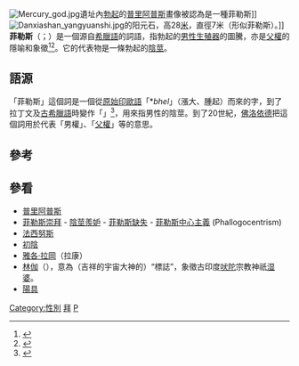 {{Distinguish|鬼笔属}}
[[File:Mercury_god.jpg|right]]遺址內[[勃起|勃起]]的[[普里阿普斯|普里阿普斯]]畫像被認為是一種菲勒斯]]
[[File:Danxiashan_yangyuanshi.jpg|right]]的阳元石，高28[[米_(单位)|米]]，直徑7米（形似菲勒斯）。]]
'''菲勒斯'''（{{lang-gre|Φαλλός|lit=阴茎}}；{{lang-la|Phallus}}）是一個源自[[希臘語|希臘語]]的詞語，指勃起的[[男性生殖器|男性生殖器]]的圖騰，亦是[[父權|父權]]的隱喻和象徵<ref>{{cite web|url=http://flavie.yculblog.com/post.2451086.html|title=解读曹丽娟《关于她的白髮及其他》文本中隐喻的女性本体意识 - 轻取。|publisher=橄榄树文学|accessdate=2008年2月11日|date=2000年|author=梅家玲|deadurl=yes|archiveurl=https://web.archive.org/web/20080111235912/http://flavie.yculblog.com/post.2451086.html|archivedate=2008年1月11日|df=}}</ref><ref>{{cite journal|url=http://www2.tku.edu.tw/~tkjour/paper/19/19-2.fulltext.pdf|title=中國先鋒小說中的廢墟寓言─從蘇童、余華的歷史敘事論其後現代的意義|journal=淡江人文社會學刊【第十九期】|date=2004年6月14日|accessdate=2008年2月11日|author=陳雀倩|archive-url=https://web.archive.org/web/20160304190951/http://www2.tku.edu.tw/~tkjour/paper/19/19-2.fulltext.pdf|archive-date=2016年3月4日|dead-url=yes}}</ref>。它的代表物是一條勃起的[[陰莖|陰莖]]。

== 語源 ==
「菲勒斯」這個詞是一個從[[原始印歐語|原始印歐語]]「*''bhel''」（漲大、腫起）而來的字，到了拉丁文及[[古希臘語|古希臘語]]時變作「''{{polytonic|φαλλός}}''」<ref>{{cite web|url=http://www.etymonline.com/index.php?search=penis&searchmode=none|title=Penis|accessdate=2008年2月10日}}</ref>，用來指男性的陰莖。到了20世紀，[[佛洛依德|佛洛依德]]把這個詞用於代表「男權」、「[[父權|父權]]」等的意思。

== 參考 ==
{{reflist|2}}

== 參看 ==
* [[普里阿普斯|普里阿普斯]]
* [[菲勒斯崇拜|菲勒斯崇拜]] - [[陰莖羨妒|陰莖羨妒]] - [[菲勒斯缺失|菲勒斯缺失]] - [[菲勒斯中心主義|菲勒斯中心主義]] (Phallogocentrism)
*[[法西努斯|法西努斯]]
* [[初陰|初陰]]
* [[雅各·拉岡|雅各·拉岡]]（拉康）
* [[林伽|林伽]]（{{lang-sa|लिङ्गं liṅgaṃ}}），意為（吉祥的宇宙大神的）“標誌”，象徵古印度[[吠陀|吠陀]]宗教神祇[[湿婆|湿婆]]。
* [[陽具|陽具]]

[[Category:性別|Category:性別]]
[[Category:性与社会|拜]]
[[Category:生殖崇拜|P]]